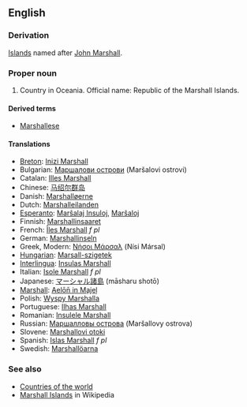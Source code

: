 ==English==
===Derivation===
[[Island]]s named after [[w:History of the Marshall Islands|John Marshall]].

===Proper noun===
# Country in Oceania. Official name: Republic of the Marshall Islands.

====Derived terms====
*[[Marshallese]]

====Translations====
*[[Breton]]: [[Inizi Marshall]]
*Bulgarian: [[Маршалови острови]] (Maršalovi ostrovi)
*Catalan: [[Illes Marshall]]
*Chinese: [[马绍尔群岛]]
*Danish: [[Marshalløerne]]
*Dutch: [[Marshalleilanden]]
*[[Esperanto]]: [[Marŝalaj Insuloj]], [[Marŝaloj]]
*Finnish: [[Marshallinsaaret]]
*French: [[Îles Marshall]] ''f pl''
*German: [[Marshallinseln]]
*Greek, Modern: [[Νήσοι Μάρσαλ]] (Nísi Mársal)
*[[Hungarian]]: [[Marsall-szigetek]]
*[[Interlingua]]: [[Insulas Marshall]]
*Italian: [[Isole Marshall]] ''f pl''
*Japanese: [[マーシャル諸島]] (māsharu shotō)
*[[Marshall]]: [[Aelōn̄ in M̧ajeļ]]
*Polish: [[Wyspy Marshalla]]
*Portuguese: [[Ilhas Marshall]]
*Romanian: [[Insulele Marshall]]
*Russian: [[Маршалловы острова]] (Maršallovy ostrova)
*Slovene: [[Marshallovi otoki]]
*Spanish: [[Islas Marshall]] ''f pl''
*Swedish: [[Marshallöarna]]

===See also===
*[[Countries of the world]]
*[[w:Marshall Islands|Marshall Islands]] in Wikipedia